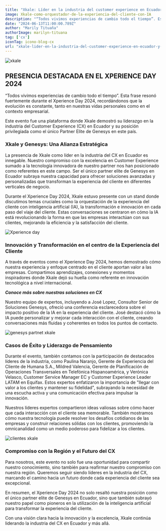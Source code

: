 ```yaml
---
title: "Xkale: Líder en la industria del customer experience en Ecuador y partner elite de Genesys"
image: Xkale-como-orquestador-de-la-experiencia-del-cliente-con-IA
description: "“Todos vivimos experiencias de cambio todo el tiempo”. Esta frase resonó fuertemente durante el Xperience Day 2024, recordándonos que la evolución es constante, tanto en nuestras vidas personales como en el contexto empresarial. "
date: "2024-06-13T11:00:00.789Z"
author: "Marily Tituaña"
authorImage: marilyn-tituana
tag: ['cx']
iconTag: icono-blog-cx
url: "xkale-lider-en-la-industria-del-customer-experience-en-ecuador-y-partner-elite-de-genesys"
---
```


![xkale](/image/posts/F1.Xkale-como-orquestador-de-la-experiencia-del-cliente-con-IA.jpeg)


## PRESENCIA DESTACADA EN EL XPERIENCE DAY 2024
“Todos vivimos experiencias de cambio todo el tiempo”. Esta frase resonó fuertemente durante el Xperience Day 2024, recordándonos que la evolución es constante, tanto en nuestras vidas personales como en el contexto empresarial.

Este evento fue una plataforma donde Xkale demostró su liderazgo en la industria del Customer Experience (CX) en Ecuador y su posición privilegiada como el único Partner Elite de Genesys en este país.

### Xkale y Genesys: Una Alianza Estratégica

La presencia de Xkale como líder en la industria del CX en Ecuador es innegable. Nuestro compromiso con la excelencia en Customer Experience sumado a la tecnología innovadora de nuestro partner nos han posicionado como referentes en este campo. Ser el único partner elite de Genesys en Ecuador subraya nuestra capacidad para ofrecer soluciones avanzadas y personalizadas que transforman la experiencia del cliente en diferentes verticales de negocio.

Durante el Xperience Day 2024, Xkale estuvo presente con un stand donde discutimos temas cruciales como la orquestación de la experiencia del cliente con inteligencia artificial (IA), la transformación e innovación en cada paso del viaje del cliente. Estas conversaciones se centraron en cómo la IA está revolucionando la forma en que las empresas interactúan con sus clientes, mejorando la eficiencia y la satisfacción del cliente.

![Xperience day](/image/posts/F3.Stand_experience_day_Orquestamos_la_experiencia_del_cliente_con_IA.jpg)

### Innovación y Transformación en el centro de la Experiencia del Cliente
A través de eventos como el Xperience Day 2024, hemos demostrado cómo nuestra experiencia y enfoque centrado en el cliente aportan valor a las empresas. Compartimos aprendizajes, conexiones y momentos inspiradores donde Xkale dejó su huella como referente en innovación tecnológica a nivel internacional.

***Conoce más sobre nuestras soluciones en CX***


<Link text="Quiero saber más" href="/experiencia-del-cliente" class="px-3 py-2 bg-xkale rounded-lg text-white uppercase shadow-lg"/>

Nuestro equipo de expertos, incluyendo a José Lopez, Consultor Senior de Soluciones Genesys, ofreció una conferencia esclarecedora sobre el impacto positivo de la IA en la experiencia del cliente. José destacó cómo la IA puede personalizar y mejorar cada interacción con el cliente, creando conversaciones más fluidas y coherentes en todos los puntos de contacto.

![genesys partnet xkale](/image/posts/F2.GENESYS_PARTNET_XKALE.jpg)

### Casos de Éxito y Liderazgo de Pensamiento
Durante el evento, también contamos con la participación de destacados líderes de la industria, como Paulina Naranjo, Gerente de Experiencia del Cliente de Humana S.A., Mildred Valencia, Gerente de Planificación de Operaciones Transversales en Telefónica Hispanoamérica, y Verónica Velasco, Customer Service Manager EC y Customer Experience Leader LATAM en Equifax. Estos expertos enfatizaron la importancia de "llegar con valor a los clientes y mantener su fidelidad", subrayando la necesidad de una escucha activa y una comunicación efectiva para impulsar la innovación.

Nuestros líderes expertos compartieron ideas valiosas sobre cómo hacer que cada interacción con el cliente sea memorable. También mostramos cómo nuestra tecnología puede resolver los desafíos cotidianos de las empresas y construir relaciones sólidas con los clientes, promoviendo la omnicanalidad como un medio poderoso para fidelizar a los clientes.

![clientes xkale](/image/posts/F4.Clientes_Xkale_Orquestando-la-experiencia-del-cliente-con-IA.jpg)

### Compromiso con la Región y el Futuro del CX
Para nosotros, este evento no solo fue una oportunidad para compartir nuestro conocimiento, sino también para reafirmar nuestro compromiso con nuestra región. Queremos seguir siendo líderes en la industria del CX, marcando el camino hacia un futuro donde cada experiencia del cliente sea excepcional.

En resumen, el Xperience Day 2024 no solo resaltó nuestra posición como el único partner elite de Genesys en Ecuador, sino que también subrayó nuestro papel como pioneros en la utilización de la inteligencia artificial para transformar la experiencia del cliente.

Con una visión clara hacia la innovación y la excelencia, Xkale continúa liderando la industria del CX en Ecuador y más allá.
